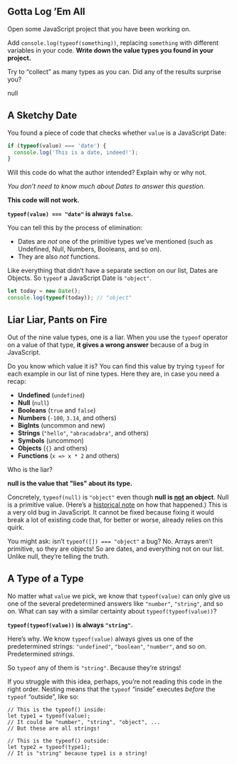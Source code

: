 
<Quiz title="JJS 02 The JavaScript Universe" id="the-javascript-universe" version="3">

<Question kind="EssayQuestion" desc="typeof">

<Prompt>

## Gotta Log ’Em All

Open some JavaScript project that you have been working on.

Add `console.log(typeof(something))`, replacing `something` with different variables in your code. **Write down the value types you found in your project.**

Try to “collect” as many types as you can. Did any of the results surprise you?

</Prompt>

null

</Question>

<Question kind="EssayQuestion" desc="typeof date">

<Prompt>

## A Sketchy Date

You found a piece of code that checks whether `value` is a JavaScript Date:

```js
if (typeof(value) === 'date') {
  console.log('This is a date, indeed!');
}
```

Will this code do what the author intended? Explain why or why not.

*You don’t need to know much about Dates to answer this question.*

</Prompt>

<Answer>

**This code will not work.**

**`typeof(value) === "date"` is always `false`.**

You can tell this by the process of elimination:

* Dates are _not_ one of the primitive types we’ve mentioned (such as Undefined, Null, Numbers, Booleans, and so on).
* They are also _not_ functions.

Like everything that didn’t have a separate section on our list, Dates are Objects. So `typeof` a JavaScript Date is `"object"`.

```js
let today = new Date();
console.log(typeof(today)); // "object"
```

</Answer>

</Question>

<Question kind="EssayQuestion" desc="typeof lie">

<Prompt>

## Liar Liar, Pants on Fire

Out of the nine value types, one is a liar. When you use the `typeof` operator on a value of that type, **it gives a wrong answer** because of a bug in JavaScript.

Do you know which value it is? You can find this value by trying `typeof` for each example in our list of nine types. Here they are, in case you need a recap:

- **Undefined** (`undefined`)
- **Null** (`null`)
- **Booleans** (`true` and `false`)
- **Numbers** (`-100`, `3.14`, and others)
- **BigInts** (uncommon and new)
- **Strings** (`"hello"`, `"abracadabra"`, and others)
- **Symbols** (uncommon)
- **Objects** (`{}` and others)
- **Functions** (`x => x * 2` and others)

Who is the liar?

</Prompt>

<Answer>

**null is the value that "lies" about its type.**

Concretely, `typeof(null)` is `"object"` even though **null is [not](https://262.ecma-international.org/10.0/#sec-terms-and-definitions-null-type) an object**. Null is a primitive value. (Here’s a [historical note](https://2ality.com/2013/10/typeof-null.html) on how that happened.) This is a very old bug in JavaScript. It cannot be fixed because fixing it would break a lot of existing code that, for better or worse, already relies on this quirk.

You might ask: isn’t `typeof([]) === "object"` a bug? No. Arrays aren’t primitive, so they are objects! So are dates, and everything not on our list. Unlike null, they’re telling the truth.

</Answer>

</Question>

<Question kind="EssayQuestion" desc="typeof typeof">

<Prompt>

## A Type of a Type

No matter what `value` we pick, we know that `typeof(value)` can only give us one of the several predetermined answers like `"number"`, `"string"`, and so on. What can say with a similar certainty about `typeof(typeof(value))`?

</Prompt>

<Answer>

**`typeof(typeof(value))` is always `"string"`.**

Here’s why. We know `typeof(value)` always gives us one of the predetermined strings: `"undefined"`, `"boolean"`, `"number"`, and so on. Predetermined *strings*.

So `typeof` any of them is `"string"`. Because they’re strings!

If you struggle with this idea, perhaps, you’re not reading this code in the right order. Nesting means that the `typeof` “inside” executes _before_ the `typeof` “outside”, like so:

```
// This is the typeof() inside:
let type1 = typeof(value);
// It could be "number", "string", "object", ...
// But these are all strings!

// This is the typeof() outside:
let type2 = typeof(type1);
// It is "string" because type1 is a string!
```

</Answer>

</Question>

</Quiz>
